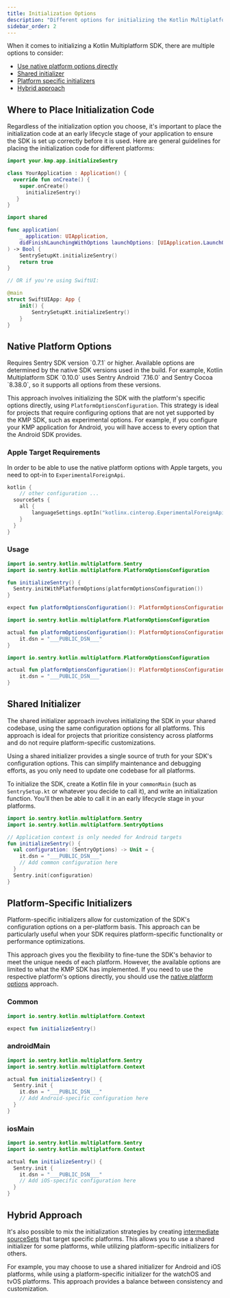 ```yaml
---
title: Initialization Options
description: "Different options for initializing the Kotlin Multiplatform SDK."
sidebar_order: 2
---
```


When it comes to initializing a Kotlin Multiplatform SDK, there are multiple options to consider:

- [Use native platform options directly](#native-platform-options)
- [Shared initializer](#shared-initializer)
- [Platform specific initializers](#platform-specific-initializers)
- [Hybrid approach](#hybrid-approach)

## Where to Place Initialization Code

Regardless of the initialization option you choose, it's important to place the initialization code at an early lifecycle stage of your application to ensure the SDK is set up correctly before it is used.
Here are general guidelines for placing the initialization code for different platforms:

```kotlin {filename:MainActivity.kt}{tabTitle: androidApp}
import your.kmp.app.initializeSentry

class YourApplication : Application() {
  override fun onCreate() {
    super.onCreate()
      initializeSentry()
   }
}
```
```swift {tabTitle: iosApp}
import shared

func application(
    _ application: UIApplication,
    didFinishLaunchingWithOptions launchOptions: [UIApplication.LaunchOptionsKey : Any]? = nil
) -> Bool {
    SentrySetupKt.initializeSentry()
    return true
}

// OR if you're using SwiftUI:

@main
struct SwiftUIApp: App {
    init() {
        SentrySetupKt.initializeSentry()
    }
}
```

## Native Platform Options

<Alert>
Requires Sentry SDK version `0.7.1` or higher.
</Alert>
<Alert>
Available options are determined by the native SDK versions used in the build.
For example, Kotlin Multiplatform SDK `0.10.0` uses Sentry Android `7.16.0` and Sentry Cocoa `8.38.0`, so it supports all options from these versions.
</Alert>

This approach involves initializing the SDK with the platform's specific options directly, using `PlatformOptionsConfiguration`. This strategy is ideal for projects that require configuring options that are not yet supported by the KMP SDK, such as experimental options.
For example, if you configure your KMP application for Android, you will have access to every option that the Android SDK provides.

### Apple Target Requirements

In order to be able to use the native platform options with Apple targets, you need to opt-in to `ExperimentalForeignApi`.

```kotlin {filename:build.gradle.kts}
kotlin {
    // other configuration ...
  sourceSets {
    all {
        languageSettings.optIn("kotlinx.cinterop.ExperimentalForeignApi")
    }
  }
}
```

### Usage

```kotlin {filename:SentrySetup.kt}{tabTitle: commonMain}
import io.sentry.kotlin.multiplatform.Sentry
import io.sentry.kotlin.multiplatform.PlatformOptionsConfiguration

fun initializeSentry() {
  Sentry.initWithPlatformOptions(platformOptionsConfiguration())
}

expect fun platformOptionsConfiguration(): PlatformOptionsConfiguration
```

```kotlin {filename:SentrySetup.ios.kt}{tabTitle: iosMain}
import io.sentry.kotlin.multiplatform.PlatformOptionsConfiguration

actual fun platformOptionsConfiguration(): PlatformOptionsConfiguration = {
    it.dsn = "___PUBLIC_DSN___"
}
```

```kotlin {filename:SentrySetup.android.kt}{tabTitle: androidMain}
import io.sentry.kotlin.multiplatform.PlatformOptionsConfiguration

actual fun platformOptionsConfiguration(): PlatformOptionsConfiguration = {
    it.dsn = "___PUBLIC_DSN___"
}
```

## Shared Initializer

The shared initializer approach involves initializing the SDK in your shared codebase, using the same configuration options for all platforms. This approach is ideal for projects that prioritize consistency across platforms and do not require platform-specific customizations.

Using a shared initializer provides a single source of truth for your SDK's configuration options. This can simplify maintenance and debugging efforts, as you only need to update one codebase for all platforms.

To initialize the SDK, create a Kotlin file in your `commonMain` (such as `SentrySetup.kt` or whatever you decide to call it), and write an initialization function. You'll then be able to call it in an early lifecycle stage in your platforms.


```kotlin {filename:SentrySetup.kt}
import io.sentry.kotlin.multiplatform.Sentry
import io.sentry.kotlin.multiplatform.SentryOptions

// Application context is only needed for Android targets
fun initializeSentry() {
  val configuration: (SentryOptions) -> Unit = {
    it.dsn = "___PUBLIC_DSN___"
    // Add common configuration here
  }
  Sentry.init(configuration)
}
```

## Platform-Specific Initializers

Platform-specific initializers allow for customization of the SDK's configuration options on a per-platform basis. This approach can be particularly useful when your SDK requires platform-specific functionality or performance optimizations.

This approach gives you the flexibility to fine-tune the SDK's behavior to meet the unique needs of each platform.
However, the available options are limited to what the KMP SDK has implemented.
If you need to use the respective platform's options directly, you should use the [native platform options](#native-platform-options) approach.

### Common

```kotlin {filename:commonMain/SentrySetup.kt}
import io.sentry.kotlin.multiplatform.Context

expect fun initializeSentry()
```

### androidMain


```kotlin {filename:androidMain/SentrySetup.kt}
import io.sentry.kotlin.multiplatform.Sentry
import io.sentry.kotlin.multiplatform.Context

actual fun initializeSentry() {
  Sentry.init {
    it.dsn = "___PUBLIC_DSN___"
    // Add Android-specific configuration here
  }
}
```

### iosMain


```kotlin {filename:iosMain/SentrySetup.kt}
import io.sentry.kotlin.multiplatform.Sentry
import io.sentry.kotlin.multiplatform.Context

actual fun initializeSentry() {
  Sentry.init {
    it.dsn = "___PUBLIC_DSN___"
    // Add iOS-specific configuration here
  }
}
```

## Hybrid Approach

It's also possible to mix the initialization strategies by creating [intermediate sourceSets](https://kotlinlang.org/docs/multiplatform-hierarchy.html) that target specific platforms. This allows you to use a shared initializer for some platforms, while utilizing platform-specific initializers for others.

For example, you may choose to use a shared initializer for Android and iOS platforms, while using a platform-specific initializer for the watchOS and tvOS platforms. This approach provides a balance between consistency and customization.
